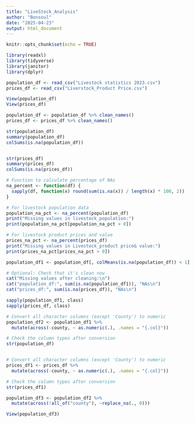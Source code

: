 ```yaml
---
title: "LiveStock_Analysis"
author: "Bonsoul"
date: "2025-04-23"
output: html_document
---
```


```r
knitr::opts_chunk$set(echo = TRUE)
```



```r
library(readxl)
library(tidyverse)
library(janitor)
library(dplyr)
```


```r
population_df <- read_csv("Livestock statistics 2023.csv")
prices_df <- read_csv("Liverstock_Product Price.csv")
```


```r
View(population_df)
View(prices_df)
```

```r

population_df <- population_df %>% clean_names()
prices_df <- prices_df %>% clean_names()

str(population_df)
summary(population_df)
colSums(is.na(population_df)) 


str(prices_df)
summary(prices_df)
colSums(is.na(prices_df))

```


```r
# Function to calculate percentage of NAs
na_percent <- function(df) {
  sapply(df, function(x) round(sum(is.na(x)) / length(x) * 100, 2))
}

# For livestock population data
population_na_pct <- na_percent(population_df)
print("Missing values in livestock_population:")
print(population_na_pct[population_na_pct > 0])

# For livestock product prices and value
prices_na_pct <- na_percent(prices_df)
print("Missing values in Livestock_product price& value:")
print(prices_na_pct[prices_na_pct > 0])

```

```r
population_df1 <- population_df[, colMeans(is.na(population_df)) < 1]

# Optional: Check that it's clean now
cat("Missing values after cleaning:\n")
cat("population_df:", sum(is.na(population_df1)), "NAs\n")
cat("prices_df:", sum(is.na(prices_df)), "NAs\n")

```


```r
sapply(population_df1, class)
sapply(prices_df, class)

```

```r
# Convert all character columns (except 'County') to numeric
population_df2 <- population_df1 %>%
  mutate(across(-county, ~ as.numeric(.), .names = "{.col}"))

# Check the column types after conversion
str(population_df)


# Convert all character columns (except 'County') to numeric
prices_df1 <- prices_df %>%
  mutate(across(-county, ~ as.numeric(.), .names = "{.col}"))

# Check the column types after conversion
str(prices_df1)
```


```r
population_df3 <- population_df2 %>%
  mutate(across(!all_of("county"), ~replace_na(., 0)))

View(population_df3)
```